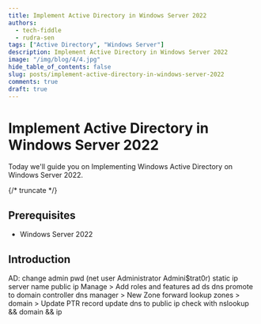 ---
title: Implement Active Directory in Windows Server 2022
authors:
  - tech-fiddle
  - rudra-sen
tags: ["Active Directory", "Windows Server"]
description: Implement Active Directory in Windows Server 2022
image: "/img/blog/4/4.jpg"
hide_table_of_contents: false
slug: posts/implement-active-directory-in-windows-server-2022
comments: true
draft: true
---

# Implement Active Directory in Windows Server 2022

Today we'll guide you on Implementing Windows Active Directory on Windows Server 2022.

{/* truncate */}

## Prerequisites

- Windows Server 2022

## Introduction

AD:
change admin pwd (net user Administrator Admini$trat0r)
static ip
server name
public ip
Manage > Add roles and features
ad ds
dns
promote to domain controller
dns manager > New Zone
forward lookup zones > domain > Update PTR record
update dns to public ip
check with nslookup && domain && ip

